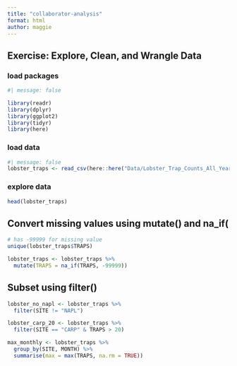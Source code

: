```yaml
---
title: "collaborator-analysis"
format: html
author: maggie
---
```

## Exercise: Explore, Clean, and Wrangle Data

### load packages
```r
#| message: false

library(readr)
library(dplyr)
library(ggplot2)
library(tidyr)
library(here)
```

### load data
```r
#| message: false
lobster_traps <- read_csv(here::here("Data/Lobster_Trap_Counts_All_Years_20210519.csv"))
```

### explore data
```r
head(lobster_traps)

```

## Convert missing values using mutate() and na_if(
```r
# has -99999 for missing value
unique(lobster_traps$TRAPS)

lobster_traps <- lobster_traps %>% 
  mutate(TRAPS = na_if(TRAPS, -99999))

```

## Subset using filter()
```r
lobster_no_napl <- lobster_traps %>% 
  filter(SITE != "NAPL")

lobster_carp_20 <- lobster_traps %>% 
  filter(SITE == "CARP" & TRAPS > 20)

max_monthly <- lobster_traps %>% 
  group_by(SITE, MONTH) %>% 
  summarise(max = max(TRAPS, na.rm = TRUE))

```

